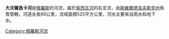 '''大沃爾昌卡河'''是[[俄羅斯|俄羅斯]]的河流，屬於[[索西瓦河|索西瓦河]]的右支流，由[[斯維爾德洛夫斯克州|斯維爾德洛夫斯克州]]負責管轄，河道全長66公里，流域面積525平方公里，河水主要來自雨水和地下水。

{{Russia-geo-stub}}
[[Category:俄羅斯河流|Category:俄羅斯河流]]